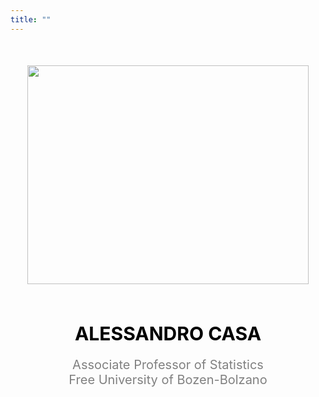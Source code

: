 ```yaml
---
title: ""
---
```

<link rel="stylesheet" href="/path/to/folder/css/academicons.min.css"/>
<link rel="stylesheet" href="https://cdn.jsdelivr.net/gh/jpswalsh/academicons@1/css/academicons.min.css">
<link rel="stylesheet" href="https://cdnjs.cloudflare.com/ajax/libs/font-awesome/4.7.0/css/font-awesome.min.css">


<html>
  <head>
    <title>Center an Image using text align center</title>
    <style>
      .img-container {
        text-align: center;
      }
    </style>
  </head>
  <body>
    <div style="margin-top:50px;" class="img-container"> <!-- Block parent element -->
      <img src="images/ale.jpg" alt="" height="350" width="450"/>
    </div>
  </body>
</html>
<br>

<p style="color:black;text-align: center;font-size:30px;">
**ALESSANDRO CASA** 
</p>
<p style="padding; 0px; margin: -10px; color:grey; text-align: center;font-size:20px;"> 
Associate Professor of Statistics  <br>
Free University of Bozen-Bolzano
</p>


<p style="padding; 0px; margin: 20px; text-align: center;">
    <a href="https://scholar.google.com/citations?user=r4IIGnoAAAAJ&hl=en"><i style="color:black;" class="ai ai-google-scholar-square ai-2x"></i></a>
    &emsp;
    <a href="https://github.com/AlessandroCasa"><i style="color:black;" class="fa fa-github fa-2x"></i></a>
    &emsp;
    <a href="https://twitter.com/ale___casa"><i style="color:black;" class="fa fa-twitter fa-2x"></i></a>
</p>





